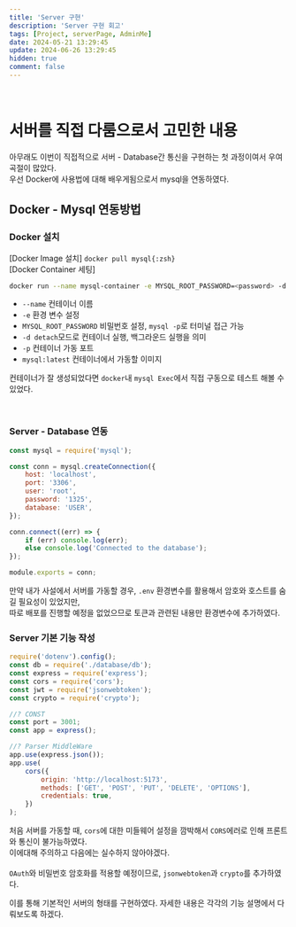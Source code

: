```yaml
---
title: 'Server 구현'
description: 'Server 구현 회고'
tags: [Project, serverPage, AdminMe]
date: 2024-05-21 13:29:45
update: 2024-06-26 13:29:45
hidden: true
comment: false
---
```


<Cards>
<Card title='돌아가기' href='admin_page'  />
</Cards>
<br/>


# 서버를 직접 다룸으로서 고민한 내용

아무래도 이번이 직접적으로 서버 - Database간 통신을 구현하는 첫 과정이여서 우여곡절이 많았다. <br/> 
우선 Docker에 사용법에 대해 배우게됨으로서 mysql을 연동하였다.

## Docker - Mysql 연동방법

### Docker 설치

[Docker Image 설치]
`docker pull mysql{:zsh}` <br/>
[Docker Container 세팅]
```zsh
docker run --name mysql-container -e MYSQL_ROOT_PASSWORD=<password> -d -p 3306:3306 mysql:latest{:zsh}
```

* `--name` 컨테이너 이름
* `-e` 환경 변수 설정
* `MYSQL_ROOT_PASSWORD` 비밀번호 설정, `mysql -p`로 터미널 접근 가능
* `-d detach`모드로 컨테이너 실행, 백그라운드 실행을 의미
* `-p` 컨테이너 가동 포트
* `mysql:latest` 컨테이너에서 가동할 이미지 <br/>

컨테이너가 잘 생성되었다면 `docker`내 `mysql Exec`에서 직접 구동으로 테스트 해볼 수 있었다. 

<br/>

### Server - Database 연동
```javascript filename="database.js"
const mysql = require('mysql');

const conn = mysql.createConnection({
    host: 'localhost',
    port: '3306',
    user: 'root',
    password: '1325',
    database: 'USER',
});

conn.connect((err) => {
    if (err) console.log(err);
    else console.log('Connected to the database');
});

module.exports = conn;
```

만약 내가 사설에서 서버를 가동할 경우, `.env` 환경변수를 활용해서 암호와 호스트를 숨길 필요성이 있었지만, <br/>
따로 배포를 진행할 예정을 없었으므로 토큰과 관련된 내용만 환경변수에 추가하였다. 

### Server 기본 기능 작성
```javascript filename="server.js"
require('dotenv').config();
const db = require('./database/db');
const express = require('express');
const cors = require('cors');
const jwt = require('jsonwebtoken');
const crypto = require('crypto');

//? CONST
const port = 3001;
const app = express();

//? Parser MiddleWare
app.use(express.json());
app.use(
    cors({
        origin: 'http://localhost:5173',
        methods: ['GET', 'POST', 'PUT', 'DELETE', 'OPTIONS'],
        credentials: true,
    })
);
```

처음 서버를 가동할 때, `cors`에 대한 미들웨어 설정을 깜박해서 `CORS`에러로 인해 프론트와 통신이 불가능하였다. <br/> 
이에대해 주의하고 다음에는 실수하지 않아야겠다. <br/><br/>
`OAuth`와 비밀번호 암호화를 적용할 예정이므로, `jsonwebtoken`과 `crypto`를 추가하였다.

이를 통해 기본적인 서버의 형태를 구현하였다. 자세한 내용은 각각의 기능 설명에서 다뤄보도록 하겠다.